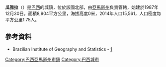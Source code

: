 {{coord|07|32|45|S|72|35|02|W|scale:30000|display=title}}

'''瓜雅拉'''（{{lang-pt|Guajará}}）是[[巴西|巴西]]的城鎮，位於該國北部，由[[亞馬遜州_(巴西)|亞馬遜州]]負責管轄，始建於1987年12月30日，面積8,904平方公里，海拔高度0米，2014年人口15,561，人口密度每平方公里1.75人。

==參考資料==
*Brazilian Institute of Geography and Statistics - [http://www.ibge.gov.br/cidadesat/default.php] {{Wayback|url=http://www.ibge.gov.br/cidadesat/default.php |date=20080611095922 }}

{{Brazil-geo-stub}}
{{巴西亞馬遜州市鎮}}

[[Category:巴西亞馬遜州市鎮|Category:巴西亞馬遜州市鎮]]
[[Category:巴西城市|Category:巴西城市]]